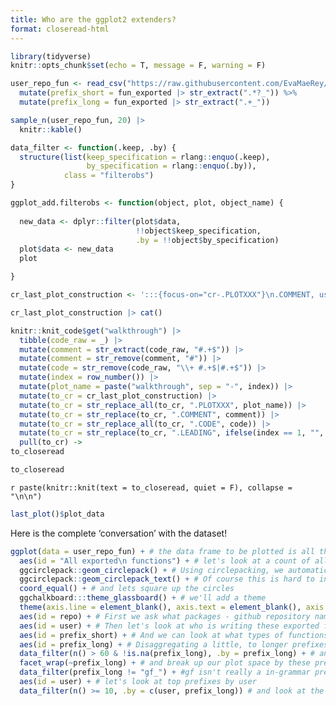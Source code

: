 ```yaml
---
title: Who are the ggplot2 extenders?
format: closeread-html
---
```



```r
library(tidyverse)
knitr::opts_chunk$set(echo = T, message = F, warning = F)
```



```r
user_repo_fun <- read_csv("https://raw.githubusercontent.com/EvaMaeRey/mytidytuesday/refs/heads/main/2024-11-19-gg-prefixes/exported_funs_exts_ggplot2_tidyverse_org.csv") %>% 
  mutate(prefix_short = fun_exported |> str_extract(".*?_")) %>% 
  mutate(prefix_long = fun_exported |> str_extract(".+_"))

sample_n(user_repo_fun, 20) |>
  knitr::kable()
```

```r
data_filter <- function(.keep, .by) {
  structure(list(keep_specification = rlang::enquo(.keep), 
                 by_specification = rlang::enquo(.by)), 
            class = "filterobs")
}

ggplot_add.filterobs <- function(object, plot, object_name) {
  
  new_data <- dplyr::filter(plot$data, 
                            !!object$keep_specification, 
                            .by = !!object$by_specification)
  plot$data <- new_data
  plot

}

```









```r
cr_last_plot_construction <- ':::{focus-on="cr-.PLOTXXX"}\n.COMMENT, using `.CODE`\n:::\n\n:::{#cr-.PLOTXXX}\n```{r .PLOTXXX}\n.LEADING\n  .CODE\n```\n:::\n'  

cr_last_plot_construction |> cat()
```



```r
knitr::knit_code$get("walkthrough") |>
  tibble(code_raw = _) |>
  mutate(comment = str_extract(code_raw, "#.+$")) |>
  mutate(comment = str_remove(comment, "#")) |>
  mutate(code = str_remove(code_raw, "\\+ #.+$|#.+$")) |>
  mutate(index = row_number()) |>
  mutate(plot_name = paste("walkthrough", sep = "-", index)) |>
  mutate(to_cr = cr_last_plot_construction) |>
  mutate(to_cr = str_replace_all(to_cr, ".PLOTXXX", plot_name)) |>
  mutate(to_cr = str_replace(to_cr, ".COMMENT", comment)) |>
  mutate(to_cr = str_replace_all(to_cr, ".CODE", code)) |>
  mutate(to_cr = str_replace(to_cr, ".LEADING", ifelse(index == 1, "", "last_plot() +"))) |>
  pull(to_cr) -> 
to_closeread

to_closeread
```






:::{.cr-section}

`r paste(knitr::knit(text = to_closeread, quiet = F), collapse = "\n\n")`

:::


```r
last_plot()$plot_data
```

Here is the complete 'conversation' with the dataset!

```r
ggplot(data = user_repo_fun) + # the data frame to be plotted is all the exported functions from the 
  aes(id = "All exported\n functions") + # let's look at a count of all the exported functions first
  ggcirclepack::geom_circlepack() + # Using circlepacking, we automatically have circles size representing the number of observation, i.e. exported functions
  ggcirclepack::geom_circlepack_text() + # Of course this is hard to interpret without some kind of label.  We use geom_circplepack_text to do this for us
  coord_equal() + # and lets square up the circles
  ggchalkboard:::theme_glassboard() + # we'll add a theme
  theme(axis.line = element_blank(), axis.text = element_blank(), axis.ticks = element_blank()) + # And remove axes... 
  aes(id = repo) + # First we ask what packages - github repository names - are present
  aes(id = user) + # Then let's look at who is writing these exported functions
  aes(id = prefix_short) + # And we can look at what types of functions are exported, by looking at prefixes
  aes(id = prefix_long) + # Disaggregating a little, to longer prefixes like scale_color, we get a more granular look at exported function types
  data_filter(n() > 60 & !is.na(prefix_long), .by = prefix_long) + # and we filter more popular prefixes
  facet_wrap(~prefix_long) + # and break up our plot space by these prefixes
  data_filter(prefix_long != "gf_") + #gf isn't really a in-grammar prefix
  aes(id = user) + # let's look at top prefixes by user
  data_filter(n() >= 10, .by = c(user, prefix_long)) # and look at the prolific authors in each of these areas
```
